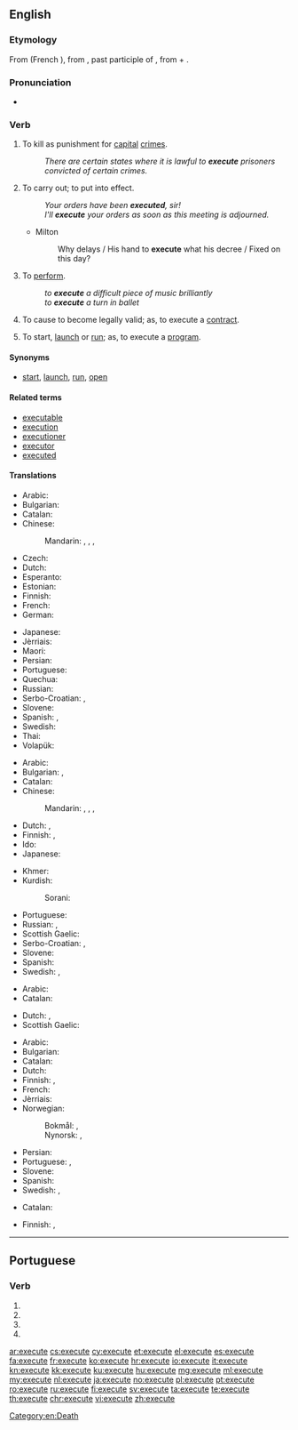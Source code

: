 ==English==

===Etymology===
From {{etyl|fro|en}} {{term|executer|lang=fro}} (French {{term|exécuter|lang=fro}}), from {{etyl|la|en}} {{term|exsecutus|lang=la}}, past participle of {{term|exsequor|lang=la}}, from {{term|ex-||out|lang=la}} + {{term|sequor||to follow|lang=la}}.

===Pronunciation===
* {{audio|en-us-execute.ogg|Audio (US)|lang=en}}

===Verb===
{{en-verb|execut|ing}}

# {{context|transitive|lang=en}} To kill as punishment for [[capital]] [[crime]]s.
#: ''There are certain states where it is lawful to '''execute''' prisoners convicted of certain crimes.''
# {{context|transitive|lang=en}} To carry out; to put into effect.
#: ''Your orders have been '''executed''', sir!''
#: ''I'll '''execute''' your orders as soon as this meeting is adjourned.''
#* Milton
#*: Why delays / His hand to '''execute''' what his decree / Fixed on this day?
# {{context|transitive|lang=en}} To [[perform]].
#: ''to '''execute''' a difficult piece of music brilliantly''
#: ''to '''execute''' a turn in ballet''
# {{context|transitive|lang=en}} To cause to become legally valid; as, to execute a [[contract]].
# {{context|transitive|computing|lang=en}} To start, [[launch]] or [[run]]; as, to execute a [[program]].

====Synonyms====
* {{sense|computing}} [[start]], [[launch]], [[run]], [[open]]

====Related terms====
* [[executable]]
* [[execution]]
* [[executioner]]
* [[executor]]
* [[executed]]

====Translations====
{{trans-top|to kill as punishment}}
* Arabic: {{t|ar|أعدم|tr=ʾáʿdama}}
* Bulgarian: {{t|bg|екзекутирам|sc=Cyrl}}
* Catalan: {{t+|ca|executar}}
* Chinese:
*: Mandarin: {{t|cmn|處決|sc=Hani}}, {{t+|cmn|处决|tr=chǔjué|sc=Hani}}, {{t|cmn|處死|sc=Hani}}, {{t+|cmn|处死|tr=chǔsǐ|sc=Hani}}
* Czech: {{t|cs|popravit}}
* Dutch: {{t+|nl|executeren}}
* Esperanto: {{t|eo|ekzekuti}}
* Estonian: {{t|et|hukama}}
* Finnish: {{t+|fi|teloittaa}}
* French: {{t+|fr|exécuter}}
* German: {{t+|de|hinrichten}}
{{trans-mid}}
* Japanese: {{t+|ja|処刑|alt=処刑する|tr=しょけいする, shokei suru}}
* Jèrriais: {{t|roa-jer|exétchuter}}
* Maori: {{t|mi|whakamate}}
* Persian: {{t|fa|اعدام کردن|tr=e'dâm kardan|sc=fa-Arab}}
* Portuguese: {{t+|pt|executar}}
* Quechua: {{t|qu|hayratachiy}}
* Russian: {{t+|ru|казнить|impf|pf|tr=kaznít’}}
* Serbo-Croatian: {{t|sh|smàknuti}}, {{t|sh|pogùbiti}}
* Slovene: {{t|sl|usmrtiti}}
* Spanish: {{t+|es|ejecutar}}, {{t|es|ajusticiar}}
* Swedish: {{t+|sv|avrätta}}
* Thai: {{t|th|ประหาร|tr=pra-harn|sc=Thai}}
* Volapük: {{t+|vo|cödetadeidön}}
{{trans-bottom}}

{{trans-top|To start a defined process and run it to completion}}
* Arabic: {{t|ar|ينفذ}}
* Bulgarian: {{t+|bg|изпълнявам|sc=Cyrl}}, {{t+|bg|извършвам|sc=Cyrl}}
* Catalan: {{t+|ca|executar}}
* Chinese:
*: Mandarin: {{t+|cmn|執行|sc=Hani}}, {{t+|cmn|执行|tr=zhíxíng|sc=Hani}}, {{t+|cmn|運行|sc=Hani}}, {{t+|cmn|运行|tr=yùnxíng|sc=Hani}}
* Dutch: {{t+|nl|bewerkstelligen}}, {{t+|nl|uitvoeren}}
* Finnish: {{t+|fi|toteuttaa}}, {{t+|fi|panna}} {{t|fi|täytäntöön}}
* Ido: {{t+|io|exekutar}}
* Japanese: {{t+|ja|実行|tr= じっこうする, jikkō suru|alt=実行する|sc=Jpan}}
{{trans-mid}}
* Khmer: {{t+|km|ប្រតិបត្តិ|tr=prɑte’bat|sc=Khmr}}
* Kurdish:
*: Sorani: {{t|ku|بردن به‌ڕێوه‌|sc=ku-Arab}}
* Portuguese: {{t+|pt|executar}}
* Russian: {{t+|ru|исполнять|impf|tr=ispolnját’}}, {{t+|ru|исполнить|pf|tr=ispólnit’}}
* Scottish Gaelic: {{t|gd|cuir an gnìomh}}
* Serbo-Croatian: {{t|sh|izvŕšiti}}, {{t|sh|pròvesti}}
* Slovene: {{t|sl|izvršiti}}
* Spanish: {{t+|es|ejecutar}}
* Swedish: {{t+|sv|verkställa}}, {{t+|sv|expediera}}
{{trans-bottom}}

{{trans-top|To start a defined process, without regard to whether it runs to completion or not}}
* Arabic: {{t|ar|ينفذ}}
* Catalan: {{t+|ca|executar}}
{{trans-mid}}
* Dutch: {{t+|nl|bewerkstelligen}}, {{t+|nl|uitvoeren}}
* Scottish Gaelic: {{t|gd|cuir an gnìomh}}
{{trans-bottom}}

{{trans-top|To start, launch or run software}}
* Arabic: {{t|ar|ينفذ}}
* Bulgarian: {{t+|bg|изпълнявам|sc=Cyrl}}
* Catalan: {{t+|ca|executar}}
* Dutch: {{t+|nl|uitvoeren}}
* Finnish: {{t+|fi|ajaa}}, {{t+|fi|käynnistää}}
* French: {{t+|fr|exécuter}}
* Jèrriais: {{t|roa-jer|exétchuter}}
* Norwegian:
*: Bokmål: {{t+|nb|kjøre}}, {{t|nb|eksekvere}}
*: Nynorsk: {{t|nn|køyre}}, {{t|nn|eksekvere}}
{{trans-mid}}
* Persian: {{t+|fa|اجرا|tr=ejrâ|sc=fa-Arab}}
* Portuguese: {{t+|pt|executar}}, {{t+|pt|rodar}}
* Slovene: {{t|sl|zagnati}}
* Spanish: {{t+|es|ejecutar}}
* Swedish: {{t+|sv|exekvera}}, {{t+|sv|köra}}
{{trans-bottom}}

{{trans-top|To sign or otherwise cause a document (especially a contract) to become legally valid}}
* Catalan: {{t+|ca|executar}}
{{trans-mid}}
* Finnish: {{t|fi|toimeenpanna}}, {{t|fi|saattaa voimaan}}
{{trans-bottom}}

[[Category:en:Death]]

----

==Portuguese==

===Verb===
{{pt-verb-form}}

# {{pt-verb form of|executar|ar|subjunctive|present|singular|first}}
# {{pt-verb form of|executar|ar|subjunctive|present|singular|third}}
# {{pt-verb form of|executar|ar|imperative|affirmative|singular|third|}}
# {{pt-verb form of|executar|ar|imperative|negative|singular|third|}}

[[ar:execute]]
[[cs:execute]]
[[cy:execute]]
[[et:execute]]
[[el:execute]]
[[es:execute]]
[[fa:execute]]
[[fr:execute]]
[[ko:execute]]
[[hr:execute]]
[[io:execute]]
[[it:execute]]
[[kn:execute]]
[[kk:execute]]
[[ku:execute]]
[[hu:execute]]
[[mg:execute]]
[[ml:execute]]
[[my:execute]]
[[nl:execute]]
[[ja:execute]]
[[no:execute]]
[[pl:execute]]
[[pt:execute]]
[[ro:execute]]
[[ru:execute]]
[[fi:execute]]
[[sv:execute]]
[[ta:execute]]
[[te:execute]]
[[th:execute]]
[[chr:execute]]
[[vi:execute]]
[[zh:execute]]